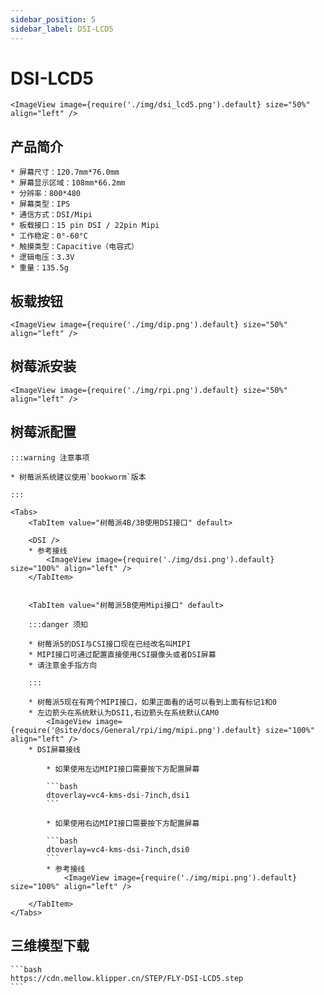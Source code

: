 ```yaml
---
sidebar_position: 5
sidebar_label: DSI-LCD5
---
```



# DSI-LCD5

    <ImageView image={require('./img/dsi_lcd5.png').default} size="50%" align="left" />

## 产品简介

    * 屏幕尺寸：120.7mm*76.0mm
    * 屏幕显示区域：108mm*66.2mm
    * 分辨率：800*480
    * 屏幕类型：IPS
    * 通信方式：DSI/Mipi
    * 板载接口：15 pin DSI / 22pin Mipi
    * 工作稳定：0°-60°C
    * 触摸类型：Capacitive（电容式）
    * 逻辑电压：3.3V
    * 重量：135.5g

## 板载按钮

    <ImageView image={require('./img/dip.png').default} size="50%" align="left" />

## 树莓派安装

    <ImageView image={require('./img/rpi.png').default} size="50%" align="left" />

## 树莓派配置

    :::warning 注意事项

    * 树莓派系统建议使用`bookworm`版本

    :::

    <Tabs>
        <TabItem value="树莓派4B/3B使用DSI接口" default>
        
        <DSI />
        * 参考接线
            <ImageView image={require('./img/dsi.png').default} size="100%" align="left" />
        </TabItem>


        <TabItem value="树莓派5B使用Mipi接口" default>

        :::danger 须知

        * 树莓派5的DSI与CSI接口现在已经改名叫MIPI
        * MIPI接口可通过配置直接使用CSI摄像头或者DSI屏幕
        * 请注意金手指方向

        :::

        * 树莓派5现在有两个MIPI接口，如果正面看的话可以看到上面有标记1和0
        * 左边箭头在系统默认为DSI1,右边箭头在系统默认CAM0
            <ImageView image={require('@site/docs/General/rpi/img/mipi.png').default} size="100%" align="left" />
        * DSI屏幕接线

            * 如果使用左边MIPI接口需要按下方配置屏幕

            ```bash
            dtoverlay=vc4-kms-dsi-7inch,dsi1
            ```

            * 如果使用右边MIPI接口需要按下方配置屏幕

            ```bash
            dtoverlay=vc4-kms-dsi-7inch,dsi0
            ```
            * 参考接线
                <ImageView image={require('./img/mipi.png').default} size="100%" align="left" />

        </TabItem>
    </Tabs>


## 三维模型下载

    ```bash
    https://cdn.mellow.klipper.cn/STEP/FLY-DSI-LCD5.step
    ```